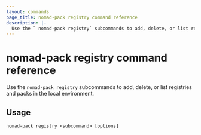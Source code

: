 ```yaml
---
layout: commands
page_title: nomad-pack registry command reference
description: |-
  Use the ` nomad-pack registry` subcommands to add, delete, or list registries and packs in the local environment.
---
```


# nomad-pack registry command reference

Use the `nomad-pack registry` subcommands to add, delete, or list registries and packs in the local environment.

## Usage

```plaintext
nomad-pack registry <subcommand> [options]
```
